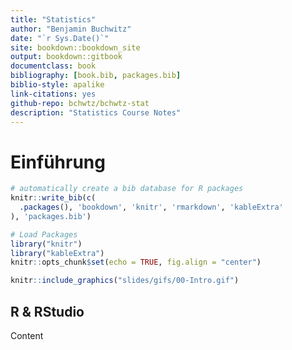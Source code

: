 ```yaml
--- 
title: "Statistics"
author: "Benjamin Buchwitz"
date: "`r Sys.Date()`"
site: bookdown::bookdown_site
output: bookdown::gitbook
documentclass: book
bibliography: [book.bib, packages.bib]
biblio-style: apalike
link-citations: yes
github-repo: bchwtz/bchwtz-stat
description: "Statistics Course Notes"
---
```


# Einführung {-}

```r
# automatically create a bib database for R packages
knitr::write_bib(c(
  .packages(), 'bookdown', 'knitr', 'rmarkdown', 'kableExtra'
), 'packages.bib')
```

```r
# Load Packages
library("knitr")
library("kableExtra")
knitr::opts_chunk$set(echo = TRUE, fig.align = "center")
```


```r
knitr::include_graphics("slides/gifs/00-Intro.gif")
```


## R & RStudio

Content